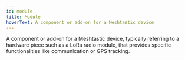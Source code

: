 ```yaml
---
id: module
title: Module
hoverText: A component or add-on for a Meshtastic device
---
```


A component or add-on for a Meshtastic device, typically referring to a hardware piece such as a LoRa radio module, that provides specific functionalities like communication or GPS tracking.
